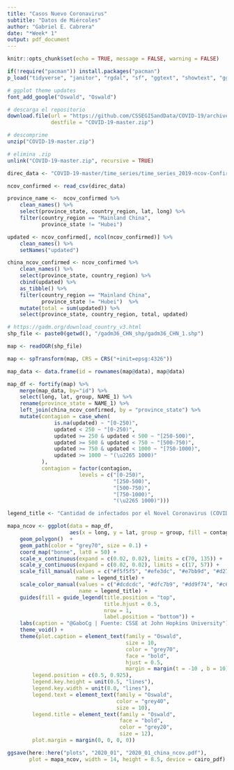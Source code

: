 ```yaml
---
title: "Casos Nuevo Coronavirus"
subtitle: "Datos de Miércoles"
author: "Gabriel E. Cabrera"
date: "*Week* 1"
output: pdf_document
---
```


```r
knitr::opts_chunk$set(echo = TRUE, message = FALSE, warning = FALSE)
```

```r
if(!require("pacman")) install.packages("pacman")
p_load("tidyverse", "janitor", "rgdal", "sf", "ggtext", "showtext", "ggthemes")
```

```r
# ggplot theme updates
font_add_google("Oswald", "Oswald")
```

```r
# descarga el repositorio
download.file(url = "https://github.com/CSSEGISandData/COVID-19/archive/master.zip", 
              destfile = "COVID-19-master.zip")

# descomprime
unzip("COVID-19-master.zip")

# elimina .zip
unlink("COVID-19-master.zip", recursive = TRUE)
```

```r
direc_data <- "COVID-19-master/time_series/time_series_2019-ncov-Confirmed.csv"

ncov_confirmed <- read_csv(direc_data)

province_name <-  ncov_confirmed %>%
    clean_names() %>%
    select(province_state, country_region, lat, long) %>% 
    filter(country_region == "Mainland China",
           province_state != "Hubei")

updated <- ncov_confirmed[, ncol(ncov_confirmed)] %>% 
    clean_names() %>% 
    setNames("updated")

china_ncov_confirmed <- ncov_confirmed %>%
    clean_names() %>%
    select(province_state, country_region) %>% 
    cbind(updated) %>% 
    as_tibble() %>% 
    filter(country_region == "Mainland China",
           province_state != "Hubei")  %>% 
    mutate(total = sum(updated)) %>% 
    select(province_state, country_region, total, updated) 
```

```r
# https://gadm.org/download_country_v3.html
shp_file <- paste0(getwd(), "/gadm36_CHN_shp/gadm36_CHN_1.shp")

map <- readOGR(shp_file)

map <- spTransform(map, CRS = CRS("+init=epsg:4326"))

map_data <- data.frame(id = rownames(map@data), map@data)

map_df <- fortify(map) %>%
    merge(map_data, by="id") %>%
    select(long, lat, group, NAME_1) %>%
    rename(province_state = NAME_1) %>%
    left_join(china_ncov_confirmed, by = "province_state") %>% 
    mutate(contagion = case_when(
               is.na(updated) ~ "[0-250)", 
               updated < 250 ~ "[0-250)",
               updated >= 250 & updated < 500 ~ "[250-500)",
               updated >= 500 & updated < 750 ~ "[500-750)",
               updated >= 750 & updated < 1000 ~ "[750-1000)",
               updated >= 1000 ~ "(\u2265 1000)"
           ),
           contagion = factor(contagion, 
                       levels = c("[0-250)", 
                                  "[250-500)", 
                                  "[500-750)", 
                                  "[750-1000)", 
                                  "(\u2265 1000)")))
```

```r
legend_title <- "Cantidad de infectados por el Novel Coronavirus (COVID-19) en China"

mapa_ncov <- ggplot(data = map_df, 
                    aes(x = long, y = lat, group = group, fill = contagion)) +
    geom_polygon()  +
    geom_path(color = "grey70", size = 0.1) +
    coord_map("bonne", lat0 = 50) + 
    scale_x_continuous(expand = c(0.02, 0.02), limits = c(70, 135)) +
    scale_y_continuous(expand = c(0.02, 0.02), limits = c(17, 57)) +
    scale_fill_manual(values = c("#f5f5f5", "#efe3dc", "#e7bb9d", "#d2726a", "#ba0101"),
                      name = legend_title) +
    scale_color_manual(values = c("#dcdcdc", "#dfc7b9", "#dd9f74", "#c64d43", "#870101"),
                       name = legend_title) +
    guides(fill = guide_legend(title.position = "top", 
                               title.hjust = 0.5, 
                               nrow = 1,
                               label.position = "bottom")) +
    labs(caption = "@GaboCg | Fuente: CSSE at John Hopkins University") + 
    theme_void() +
    theme(plot.caption = element_text(family = "Oswald",
                                      size = 10,
                                      color = "grey70",
                                      face = "bold",
                                      hjust = 0.5,
                                      margin = margin(t = -10 , b = 10)),
        legend.position = c(0.5, 0.925),
        legend.key.height = unit(0.5, "lines"),
        legend.key.width = unit(8.0, "lines"),
        legend.text = element_text(family = "Oswald",
                                   color = "grey40",
                                   size = 10),
        legend.title = element_text(family = "Oswald",
                                    face = "bold",
                                    color = "grey20",
                                    size = 12),
        plot.margin = margin(0, 0, 0, 0))

ggsave(here::here("plots", "2020_01", "2020_01_china_ncov.pdf"),
       plot = mapa_ncov, width = 14, height = 8.5, device = cairo_pdf)
```


